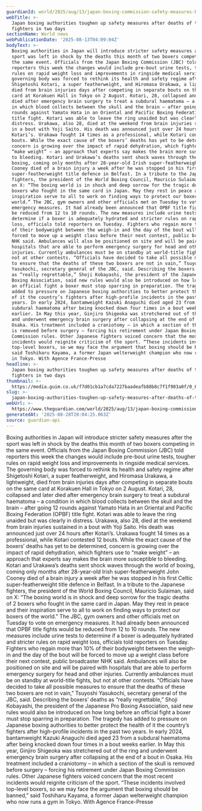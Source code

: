 ```yaml
---
guardianId: world/2025/aug/13/japan-boxing-commission-safety-measures-boxer-deaths
webTitle: >-
  Japan boxing authorities toughen up safety measures after deaths of two
  fighters in two days
sectionName: World news
webPublicationDate: '2025-08-13T04:09:04Z'
bodyText: >-
  Boxing authorities in Japan will introduce stricter safety measures after the
  sport was left in shock by the deaths this month of two boxers competing in
  the same event. Officials from the Japan Boxing Commission (JBC) told
  reporters this week the changes would include pre-bout urine tests, tougher
  rules on rapid weight loss and improvements in ringside medical services. The
  governing body was forced to rethink its health and safety regime after
  Shigetoshi Kotari, a super featherweight, and Hiromasa Urakawa, a lightweight,
  died from brain injuries days after competing in separate bouts on the same
  card at Korakuen Hall in Tokyo on 2 August. Kotari, 28, collapsed and later
  died after emergency brain surgery to treat a subdural haematoma – a condition
  in which blood collects between the skull and the brain – after going 12
  rounds against Yamato Hata in an Oriental and Pacific Boxing Federation (OPBF)
  title fight. Kotari was able to leave the ring unaided but was clearly in
  distress. Urakawa, also 28, died at the weekend from brain injuries sustained
  in a bout with Yoji Saito. His death was announced just over 24 hours after
  Kotari’s. Urakawa fought 14 times as a professional, while Kotari contested 12
  bouts. While the exact cause of the boxers’ deaths has yet to be determined,
  concern is growing over the impact of rapid dehydration, which fighters use to
  “make weight” – an approach that experts say makes the brain more susceptible
  to bleeding. Kotari and Urakawa’s deaths sent shock waves through the world of
  boxing, coming only months after 28-year-old Irish super-featherweight John
  Cooney died of a brain injury a week after he was stopped in his first Celtic
  super-featherweight title defence in Belfast. In a tribute to the Japanese
  fighters, the president of the World Boxing Council, Mauricio Sulaiman, said
  on X: “The boxing world is in shock and deep sorrow for the tragic deaths of 2
  boxers who fought in the same card in Japan. May they rest in peace and their
  inspiration serve to all to work on finding ways to protect our boxers of the
  world.” The JBC, gym owners and other officials met on Tuesday to vote on
  emergency measures. It had already been announced that OPBF title fights would
  be reduced from 12 to 10 rounds. The new measures include urine tests to
  determine if a boxer is adequately hydrated and stricter rules on rapid weight
  loss, officials told reporters on Tuesday. Fighters who regain more than 10%
  of their bodyweight between the weigh-in and the day of the bout will be
  forced to move up a weight class before their next contest, public broadcaster
  NHK said. Ambulances will also be positioned on site and will be paired with
  hospitals that are able to perform emergency surgery for head and other
  injuries. Currently ambulances must be on standby at world-title fights, but
  not at other contests. “Officials have decided to take all possible measures
  to ensure that the deaths of these two boxers are not in vain,” Tsuyoshi
  Yasukochi, secretary general of the JBC, said. Describing the boxers’ deaths
  as “really regrettable,” Shoji Kobayashi, the president of the Japanese Pro
  Boxing Association, said new rules would also be introduced on how long before
  an official fight a boxer must stop sparring in preparation. The tragedy has
  added to pressure on Japanese boxing authorities to better protect the health
  of it the country’s fighters after high-profile incidents in the past two
  years. In early 2024, bantamweight Kazuki Anaguchi died aged 23 from a
  subdural haematoma after being knocked down four times in a bout weeks
  earlier. In May this year, Ginjiro Shigeoka was stretchered out of the ring
  and underwent emergency brain surgery after collapsing at the end of a bout in
  Osaka. His treatment included a craniotomy – in which a section of the skull
  is removed before surgery – forcing his retirement under Japan Boxing
  Commission rules. Other Japanese fighters voiced concern that the most recent
  incidents would reignite criticism of the sport. “These incidents involved
  top-level boxers, so we may face the argument that boxing should be banned,”
  said Toshiharu Kayama, a former Japan welterweight champion who now runs a gym
  in Tokyo. With Agence France-Presse
headline: >-
  Japan boxing authorities toughen up safety measures after deaths of two
  fighters in two days
thumbnail: >-
  https://media.guim.co.uk/f7d01cb1a7cda7227baadeafb88b8c7f1f903a0f/0_67_619_495/500.jpg
slug: >-
  japan-boxing-authorities-toughen-up-safety-measures-after-deaths-of-two-fighters-in-two-days
webUrl: >-
  https://www.theguardian.com/world/2025/aug/13/japan-boxing-commission-safety-measures-boxer-deaths
generatedAt: '2025-08-28T20:04:25.063Z'
source: guardian-api
---
```

Boxing authorities in Japan will introduce stricter safety measures after the sport was left in shock by the deaths this month of two boxers competing in the same event. Officials from the Japan Boxing Commission (JBC) told reporters this week the changes would include pre-bout urine tests, tougher rules on rapid weight loss and improvements in ringside medical services. The governing body was forced to rethink its health and safety regime after Shigetoshi Kotari, a super featherweight, and Hiromasa Urakawa, a lightweight, died from brain injuries days after competing in separate bouts on the same card at Korakuen Hall in Tokyo on 2 August. Kotari, 28, collapsed and later died after emergency brain surgery to treat a subdural haematoma – a condition in which blood collects between the skull and the brain – after going 12 rounds against Yamato Hata in an Oriental and Pacific Boxing Federation (OPBF) title fight. Kotari was able to leave the ring unaided but was clearly in distress. Urakawa, also 28, died at the weekend from brain injuries sustained in a bout with Yoji Saito. His death was announced just over 24 hours after Kotari’s. Urakawa fought 14 times as a professional, while Kotari contested 12 bouts. While the exact cause of the boxers’ deaths has yet to be determined, concern is growing over the impact of rapid dehydration, which fighters use to “make weight” – an approach that experts say makes the brain more susceptible to bleeding. Kotari and Urakawa’s deaths sent shock waves through the world of boxing, coming only months after 28-year-old Irish super-featherweight John Cooney died of a brain injury a week after he was stopped in his first Celtic super-featherweight title defence in Belfast. In a tribute to the Japanese fighters, the president of the World Boxing Council, Mauricio Sulaiman, said on X: “The boxing world is in shock and deep sorrow for the tragic deaths of 2 boxers who fought in the same card in Japan. May they rest in peace and their inspiration serve to all to work on finding ways to protect our boxers of the world.” The JBC, gym owners and other officials met on Tuesday to vote on emergency measures. It had already been announced that OPBF title fights would be reduced from 12 to 10 rounds. The new measures include urine tests to determine if a boxer is adequately hydrated and stricter rules on rapid weight loss, officials told reporters on Tuesday. Fighters who regain more than 10% of their bodyweight between the weigh-in and the day of the bout will be forced to move up a weight class before their next contest, public broadcaster NHK said. Ambulances will also be positioned on site and will be paired with hospitals that are able to perform emergency surgery for head and other injuries. Currently ambulances must be on standby at world-title fights, but not at other contests. “Officials have decided to take all possible measures to ensure that the deaths of these two boxers are not in vain,” Tsuyoshi Yasukochi, secretary general of the JBC, said. Describing the boxers’ deaths as “really regrettable,” Shoji Kobayashi, the president of the Japanese Pro Boxing Association, said new rules would also be introduced on how long before an official fight a boxer must stop sparring in preparation. The tragedy has added to pressure on Japanese boxing authorities to better protect the health of it the country’s fighters after high-profile incidents in the past two years. In early 2024, bantamweight Kazuki Anaguchi died aged 23 from a subdural haematoma after being knocked down four times in a bout weeks earlier. In May this year, Ginjiro Shigeoka was stretchered out of the ring and underwent emergency brain surgery after collapsing at the end of a bout in Osaka. His treatment included a craniotomy – in which a section of the skull is removed before surgery – forcing his retirement under Japan Boxing Commission rules. Other Japanese fighters voiced concern that the most recent incidents would reignite criticism of the sport. “These incidents involved top-level boxers, so we may face the argument that boxing should be banned,” said Toshiharu Kayama, a former Japan welterweight champion who now runs a gym in Tokyo. With Agence France-Presse
